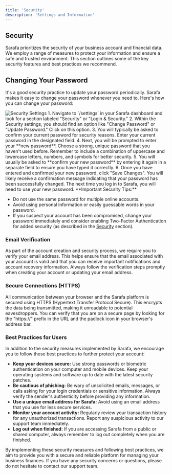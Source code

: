 ```yaml
---
title: 'Security'
description: 'Settings and Information'
---
```


## Security

Sarafa prioritizes the security of your business account and financial data. We employ a range of measures to protect your information and ensure a safe and trusted environment. This section outlines some of the key security features and best practices we recommend.

## Changing Your Password
It's a good security practice to update your password periodically. Sarafa makes it easy to change your password whenever you need to.
Here's how you can change your password:

<img src="/images/security.png" alt="Security Settings" />
1.  Navigate to `/settings` in your Sarafa dashboard and look for a section labeled "Security" or "Login & Security."
2.  Within the Security settings, you should find an option like "Change Password" or "Update Password." Click on this option.
3.  You will typically be asked to confirm your current password for security reasons. Enter your current password in the designated field.
4.  Next, you will be prompted to enter your **new password**. Choose a strong, unique password that you haven't used before. Remember to include a combination of uppercase and lowercase letters, numbers, and symbols for better security.
5.  You will usually be asked to **confirm your new password** by entering it again in a separate field to ensure you have typed it correctly.
6.  Once you have entered and confirmed your new password, click "Save Changes".
You will likely receive a confirmation message indicating that your password has been successfully changed. The next time you log in to Sarafa, you will need to use your new password.
**Important Security Tips:**

* Do not use the same password for multiple online accounts.
* Avoid using personal information or easily guessable words in your password.
* If you suspect your account has been compromised, change your password immediately and consider enabling Two-Factor Authentication for added security (as described in the [Security](#security) section).
### Email Verification

As part of the account creation and security process, we require you to verify your email address. This helps ensure that the email associated with your account is valid and that you can receive important notifications and account recovery information. 
Always follow the verification steps promptly when creating your account or updating your email address.

### Secure Connections (HTTPS)

All communication between your browser and the Sarafa platform is secured using HTTPS (Hypertext Transfer Protocol Secure). This encrypts the data being transmitted, making it unreadable to potential eavesdroppers. You can verify that you are on a secure page by looking for the "https://" prefix in the URL and the padlock icon in your browser's address bar.
### Best Practices for Users

In addition to the security measures implemented by Sarafa, we encourage you to follow these best practices to further protect your account:

* **Keep your devices secure:** Use strong passwords or biometric authentication on your computer and mobile devices. Keep your operating systems and software up to date with the latest security patches.
* **Be cautious of phishing:** Be wary of unsolicited emails, messages, or calls asking for your login credentials or sensitive information. Always verify the sender's authenticity before providing any information.
* **Use a unique email address for Sarafa:** Avoid using an email address that you use for less secure services.
* **Monitor your account activity:** Regularly review your transaction history for any unauthorized transactions. Report any suspicious activity to our support team immediately.
* **Log out when finished:** If you are accessing Sarafa from a public or shared computer, always remember to log out completely when you are finished.

By implementing these security measures and following best practices, we aim to provide you with a secure and reliable platform for managing your business finances. If you have any security concerns or questions, please do not hesitate to contact our support team.



